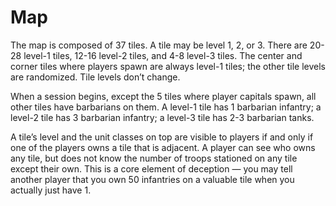 # Map

The map is composed of 37 tiles. A tile may be level 1, 2, or 3. There are 20-28 level-1 tiles, 12-16 level-2 tiles, and 4-8 level-3 tiles. The center and corner tiles where players spawn are always level-1 tiles; the other tile levels are randomized. Tile levels don’t change.

When a session begins, except the 5 tiles where player capitals spawn, all other tiles have barbarians on them. A level-1 tile has 1 barbarian infantry; a level-2 tile has 3 barbarian infantry; a level-3 tile has 2-3 barbarian tanks.

A tile’s level and the unit classes on top are visible to players if and only if one of the players owns a tile that is adjacent. A player can see who owns any tile, but does not know the number of troops stationed on any tile except their own. This is a core element of deception — you may tell another player that you own 50 infantries on a valuable tile when you actually just have 1.
